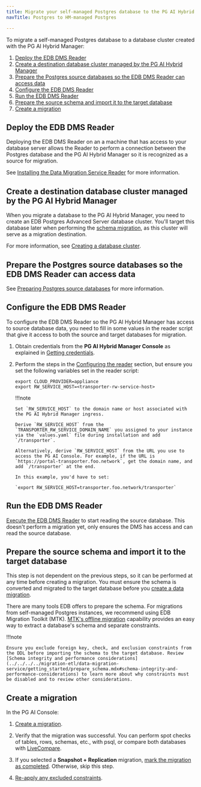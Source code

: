 ```yaml
---
title: Migrate your self-managed Postgres database to the PG AI Hybrid Manager
navTitle: Postgres to HM-managed Postgres

---
```


To migrate a self-managed Postgres database to a database cluster created with the PG AI Hybrid Manager: 

1.  [Deploy the EDB DMS Reader](pg_to_pg.mdx#deploy-the-edb-dms-reader)
2.  [Create a destination database cluster managed by the PG AI Hybrid Manager](pg_to_pg.mdx#create-a-destination-database-cluster-managed-by-the-pg-ai-hybrid-manager)
3.  [Prepare the Postgres source databases so the EDB DMS Reader can access data](pg_to_pg.mdx#prepare-the-postgres-source-databases-so-the-edb-dms-reader-can-access-data)
4.  [Configure the EDB DMS Reader](pg_to_pg.mdx#configure-the-edb-dms-reader)
5.  [Run the EDB DMS Reader](pg_to_pg.mdx#run-the-edb-dms-reader)
6.  [Prepare the source schema and import it to the target database](pg_to_pg.mdx#prepare-the-source-schema-and-import-it-to-the-target-database)
7.  [Create a migration](pg_to_pg.mdx#create-a-migration)

## Deploy the EDB DMS Reader

Deploying the EDB DMS Reader on an a machine that has access to your database server allows the Reader to perform a connection between the Postgres database and the PG AI Hybrid Manager so it is recognized as a source for migration.

See [Installing the Data Migration Service Reader](../../../../migration-etl/data-migration-service/getting_started/installing) for more information.

## Create a destination database cluster managed by the PG AI Hybrid Manager

When you migrate a database to the PG AI Hybrid Manager, you need to create an EDB Postgres Advanced Server database cluster. You'll target this database later when performing the [schema migration](pg_to_pg.mdx#prepare-the-source-schema-and-import-it-to-the-target-database), as this cluster will serve as a migration destination.

For more information, see [Creating a database cluster](../../../../migration-etl/data-migration-service/getting_started/create_database.mdx).

## Prepare the Postgres source databases so the EDB DMS Reader can access data

See [Preparing Postgres source databases](../../../../migration-etl/data-migration-service/getting_started/preparing_db/preparing_postgres_source_databases.mdx) for more information.

## Configure the EDB DMS Reader

To configure the EDB DMS Reader so the PG AI Hybrid Manager has access to source database data, you need to fill in some values in the reader script that give it access to both the source and target databases for migration. 

1.  Obtain credentials from the **PG AI Hybrid Manager Console** as explained in [Getting credentials](../../../../migration-etl/data-migration-service/getting_started/config_reader.mdx#getting-credentials).

2.  Perform the steps in the [Configuring the reader](../../../../migration-etl/data-migration-service/getting_started/config_reader.mdx#configuring-the-reader) section, but ensure you set the following variables set in the reader script:

    ```shell
    export CLOUD_PROVIDER=appliance
    export RW_SERVICE_HOST=<transporter-rw-service-host>
    ```

    !!!note

        Set `RW_SERVICE_HOST` to the domain name or host associated with the PG AI Hybrid Manager ingress.

        Derive `RW_SERVICE_HOST` from the `TRANSPORTER_RW_SERVICE_DOMAIN_NAME` you assigned to your instance via the `values.yaml` file during installation and add `/transporter`.

        Alternatively, derive `RW_SERVICE_HOST` from the URL you use to access the PG AI Console. For example, if the URL is `https://portal-transporter.foo.network`, get the domain name, and add `/transporter` at the end.

        In this example, you'd have to set:

        `export RW_SERVICE_HOST=transporter.foo.network/transporter`

## Run the EDB DMS Reader

[Execute the EDB DMS Reader](../../../../migration-etl/data-migration-service/getting_started/config_reader.mdx#running-the-edb-dms-reader) to start reading the source database. This doesn't perform a migration yet, only ensures the DMS has access and can read the source database.

## Prepare the source schema and import it to the target database

This step is not dependent on the previous steps, so it can be performed at any time before creating a migration. You must ensure the schema is converted and migrated to the target database before you [create a data migration](pg_to_pg.mdx#create-a-migration).

There are many tools EDB offers to prepare the schema. For migrations from self-managed Postgres instances, we recommend using EDB Migration Toolkit (MTK). [MTK's offline migration](https://www.enterprisedb.com/docs/migration_toolkit/latest/07_invoking_mtk/08_mtk_command_options/#offline-migration-options) capability provides an easy way to extract a database's schema and separate constraints.

!!!note

    Ensure you exclude foreign key, check, and exclusion constraints from the DDL before importing the schema to the target database. Review [Schema integrity and performance considerations](../../../../migration-etl/data-migration-service/getting_started/prepare_schema.mdx#schema-integrity-and-performance-considerations) to learn more about why constraints must be disabled and to review other considerations. 

## Create a migration

In the PG AI Console: 

1.  [Create a migration](../../../../migration-etl/data-migration-service/getting_started/create_migration.mdx). 

2.  Verify that the migration was successful. You can perform spot checks of tables, rows, schemas, etc., with psql, or compare both databases with [LiveCompare](https://www.enterprisedb.com/docs/livecompare/latest/).

3.  If you selected a **Snapshot + Replication** migration, [mark the migration as completed](../../../../migration-etl/data-migration-service/getting_started/mark_completed.mdx). Otherwise, skip this step.

4.  [Re-apply any excluded constraints](../../../../migration-etl/data-migration-service/getting_started/apply_constraints.mdx).
